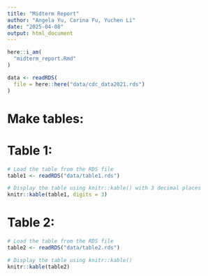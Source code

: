 ```yaml
---
title: "Midterm Report"
author: "Angela Yu, Carina Fu, Yuchen Li"
date: "2025-04-08"
output: html_document
---
```


```r
here::i_am(
  "midterm_report.Rmd"
)
```

```r
data <- readRDS(
  file = here::here("data/cdc_data2021.rds")
)
```


# Make tables:

# Table 1:
```r
# Load the table from the RDS file
table1 <- readRDS("data/table1.rds")

# Display the table using knitr::kable() with 3 decimal places
knitr::kable(table1, digits = 3)
```
# Table 2:

```r
# Load the table from the RDS file
table2 <- readRDS("data/table2.rds")

# Display the table using knitr::kable()
knitr::kable(table2)
```
